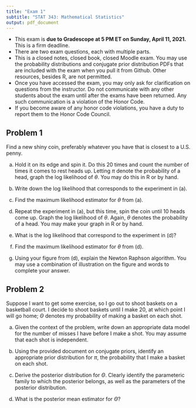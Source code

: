 ---
title: "Exam 1"
subtitle: "STAT 343: Mathematical Statistics"
output: pdf_document
---

- This exam is **due to Gradescope at 5 PM ET on Sunday, April 11, 2021.** This is a firm deadline. 
- There are two exam questions, each with multiple parts. 
- This is a closed notes, closed book, closed Moodle exam. You may use the probability distributions and conjugate prior distribution PDFs that are included with the exam when you pull it from Github. Other resources, besides R, are not permitted.
- Once you have accessed the exam, you may only ask for clarification on questions from the instructor. Do not communicate with any other students about the exam until after the exams have been returned. Any such communication is a violation of the Honor Code.
- If you become aware of any honor code violations, you have a duty to report them to the Honor Code Council.

\newpage

## Problem 1

Find a new shiny coin, preferably whatever you have that is closest to a U.S. penny.

(a) Hold it on its edge and spin it. Do this 20 times and count the number of times it comes to rest heads up. Letting $\pi$ denote the probability of a head, graph the log likelihood of $\theta$. You may do this in R or by hand.



(b) Write down the log likelihood that corresponds to the experiment in (a).



(c) Find the maximum likelihood estimator for $\theta$ from (a).



(d) Repeat the experiment in (a), but this time, spin the coin until 10 heads come up. Graph the log likelihood of $\theta$. Again, $\theta$ denotes the probability of a head. You may make your graph in R or by hand.



(e) What is the log likelihood that correspond to the experiment in (d)?

 
 
(f) Find the maximum likelihood estimator for $\theta$ from (d).



(g) Using your figure from (d), explain the Newton Raphson algorithm. You may use a combination of illustration on the figure and words to complete your answer. 


\newpage


## Problem 2

Suppose I want to get some exercise, so I go out to shoot baskets on a basketball court. I decide to shoot baskets until I make 20, at which point I will go home; $\Theta$ denotes my probability of making a basket on each shot. 

(a) Given the context of the problem, write down an appropriate data model for the number of misses I have before I make a shot. You may assume that each shot is independent.


(b) Using the provided document on conjugate priors, identify an appropriate prior distribution for $\pi$, the probability that I make a basket on each shot.


(c) Derive the posterior distribution for $\Theta$. Clearly identify the parameteric family to which the posterior belongs, as well as the parameters of the posterior distribution. 


(d) What is the posterior mean estimator for $\Theta$?
